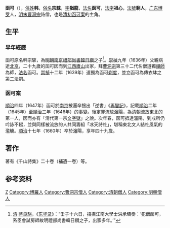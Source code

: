 '''函可'''（{{bd|1612年||1660年|}}），[[姓|俗姓]]'''韩'''，[[俗名|俗名]]'''宗騋'''，[[表字|字]]'''猶龍'''，[[法名|法名]]'''函可'''，[[法字|法字]]'''祖心'''，[[法號|法號]]'''剩人'''，[[廣東等處承宣布政使司|广东]][[博罗|博罗]]人，[[明末|明末]][[曹洞宗|曹洞宗]]詩僧，也是[[清初|清初]][[函可案|函可案]]的主角。

==生平==
===早年經歷===
函可原名韩宗騋，為[[明朝|明朝]][[南京禮部尚書|南京禮部尚書]][[韓日纘|韓日纘]]之子<ref>[[清|清]]·[[蔣良騏|蔣良騏]]，《[[东华录|东华录]]》：“壬子十六日，招撫江南大學士洪承疇奏：‘犯僧函可，系臣會試房師故明禮部尚書韓日纘之子，出家多年。’”</ref>。[[崇禎|崇禎]]九年（1636年）父親病逝[[北京城|北京]]，二十九歲的函可因而到[[江西等處承宣布政使司|江西]][[廬山|廬山]]出家，拜[[曹洞宗|曹洞宗]]第三十二代名僧道獨[[禪師|禪師]]為師，[[法名|法名]]函可。[[崇禎|崇禎]]十二年（1639年）道獨為函可[[剃度|剃度]]，並立函可為傳衣缽之第二法嗣。

===函可案===
{{main|函可案}}
[[順治|順治]]四年（1647年）函可於[[南京城|南京]]被邏卒搜出「逆書」《[[再變記|再變記]]》，記載[[順治|順治]]二年（1645年）至[[順治|順治]]三年（1646年）的事變。後定罪流放[[盛京城|瀋陽]]，為[[清朝|清朝]]流放東北的第一人，因而亦有「清代第一宗[[文字獄|文字獄]]」之說。次年春，函可抵達瀋陽，到戍所仍吟詠不輟，並與同樣被流放的人共同籌組「冰天詩社」，堪稱東北文人結社風氣的濫觴。[[順治|順治]]十七年（1660年）卒於瀋陽，享年四十九歲。

==著作==
{{Wikisource author|釋函可}}
著有《千山詩集》二十卷（補遺一卷）等。

== 参考资料 ==
{{reflist}}

{{Authority control}}

{{DEFAULTSORT:}}
[[Category:韓姓|Z]]
[[Category:博羅人|Category:博羅人]]
[[Category:曹洞宗僧人|Category:曹洞宗僧人]]
[[Category:清朝僧人|Category:清朝僧人]]
[[Category:明朝僧人|Category:明朝僧人]]